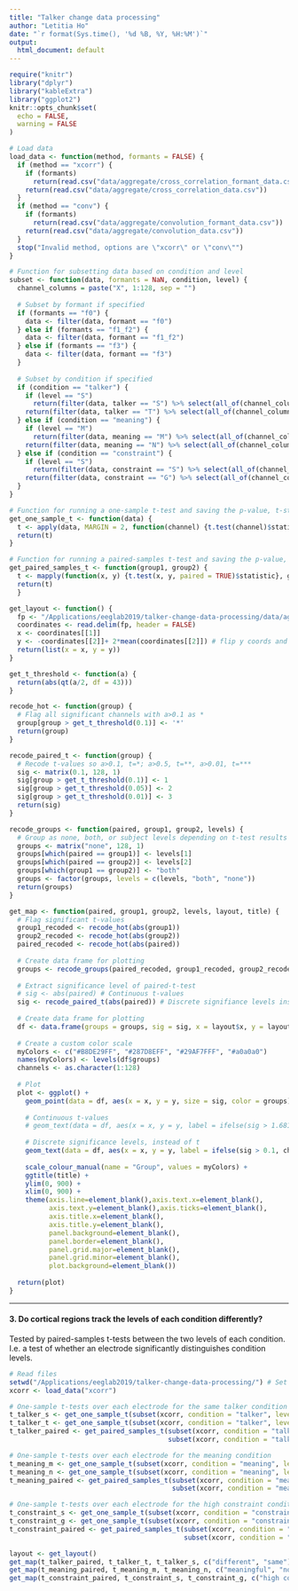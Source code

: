 ```yaml
---
title: "Talker change data processing"
author: "Letitia Ho"
date: "`r format(Sys.time(), '%d %B, %Y, %H:%M')`"
output:
  html_document: default
---
```


```r
require("knitr")
library("dplyr")
library("kableExtra")
library("ggplot2")
knitr::opts_chunk$set(
  echo = FALSE,
  warning = FALSE
) 
```

```r
# Load data
load_data <- function(method, formants = FALSE) {
  if (method == "xcorr") {
    if (formants)
      return(read.csv("data/aggregate/cross_correlation_formant_data.csv"))
    return(read.csv("data/aggregate/cross_correlation_data.csv"))
  }
  if (method == "conv") {
    if (formants)
      return(read.csv("data/aggregate/convolution_formant_data.csv"))
    return(read.csv("data/aggregate/convolution_data.csv"))
  }
  stop("Invalid method, options are \"xcorr\" or \"conv\"")
}

# Function for subsetting data based on condition and level
subset <- function(data, formants = NaN, condition, level) {
  channel_columns = paste("X", 1:128, sep = "")
  
  # Subset by formant if specified
  if (formants == "f0") {
    data <- filter(data, formant == "f0")
  } else if (formants == "f1_f2") {
    data <- filter(data, formant == "f1_f2") 
  } else if (formants == "f3") {
    data <- filter(data, formant == "f3")
  }
  
  # Subset by condition if specified
  if (condition == "talker") {
    if (level == "S")
      return(filter(data, talker == "S") %>% select(all_of(channel_columns)))
    return(filter(data, talker == "T") %>% select(all_of(channel_columns)))
  } else if (condition == "meaning") {
    if (level == "M")
      return(filter(data, meaning == "M") %>% select(all_of(channel_columns)))
    return(filter(data, meaning == "N") %>% select(all_of(channel_columns)))
  } else if (condition == "constraint") {
    if (level == "S")
      return(filter(data, constraint == "S") %>% select(all_of(channel_columns)))
    return(filter(data, constraint == "G") %>% select(all_of(channel_columns)))
  }
}
```

```r
# Function for running a one-sample t-test and saving the p-value, t-statistic, and df
get_one_sample_t <- function(data) {
  t <- apply(data, MARGIN = 2, function(channel) {t.test(channel)$statistic})
  return(t)
}

# Function for running a paired-samples t-test and saving the p-value, t-statistic, and df
get_paired_samples_t <- function(group1, group2) {
  t <- mapply(function(x, y) {t.test(x, y, paired = TRUE)$statistic}, group1, group2)
  return(t)
  }
```

```r
get_layout <- function() { 
  fp <- "/Applications/eeglab2019/talker-change-data-processing/data/aggregate/2d_coordinates"
  coordinates <- read.delim(fp, header = FALSE)
  x <- coordinates[[1]]
  y <- -coordinates[[2]]+ 2*mean(coordinates[[2]]) # flip y coords and return to original center
  return(list(x = x, y = y))
}

get_t_threshold <- function(a) {
  return(abs(qt(a/2, df = 43)))
}

recode_hot <- function(group) {
  # Flag all significant channels with a>0.1 as *
  group[group > get_t_threshold(0.1)] <- '*'
  return(group)
}

recode_paired_t <- function(group) {
  # Recode t-values so a>0.1, t=*; a>0.5, t=**, a>0.01, t=***
  sig <- matrix(0.1, 128, 1)
  sig[group > get_t_threshold(0.1)] <- 1
  sig[group > get_t_threshold(0.05)] <- 2
  sig[group > get_t_threshold(0.01)] <- 3
  return(sig)
}

recode_groups <- function(paired, group1, group2, levels) {
  # Group as none, both, or subject levels depending on t-test results
  groups <- matrix("none", 128, 1)
  groups[which(paired == group1)] <- levels[1]
  groups[which(paired == group2)] <- levels[2]
  groups[which(group1 == group2)] <- "both"
  groups <- factor(groups, levels = c(levels, "both", "none"))
  return(groups)
}

get_map <- function(paired, group1, group2, levels, layout, title) {
  # Flag significant t-values
  group1_recoded <- recode_hot(abs(group1))
  group2_recoded <- recode_hot(abs(group2))
  paired_recoded <- recode_hot(abs(paired))
  
  # Create data frame for plotting
  groups <- recode_groups(paired_recoded, group1_recoded, group2_recoded, levels)
  
  # Extract significance level of paired-t-test
  # sig <- abs(paired) # Continuous t-values
  sig <- recode_paired_t(abs(paired)) # Discrete signifiance levels instead of t
  
  # Create data frame for plotting
  df <- data.frame(groups = groups, sig = sig, x = layout$x, y = layout$y)
  
  # Create a custom color scale
  myColors <- c("#B8DE29FF", "#287D8EFF", "#29AF7FFF", "#a0a0a0")
  names(myColors) <- levels(df$groups)
  channels <- as.character(1:128)
  
  # Plot
  plot <- ggplot() +
    geom_point(data = df, aes(x = x, y = y, size = sig, color = groups)) +
    
    # Continuous t-values
    # geom_text(data = df, aes(x = x, y = y, label = ifelse(sig > 1.681, channels, " ")), vjust = -1) +
    
    # Discrete significance levels, instead of t
    geom_text(data = df, aes(x = x, y = y, label = ifelse(sig > 0.1, channels, " ")), vjust = -1) +
    
    scale_colour_manual(name = "Group", values = myColors) +
    ggtitle(title) +
    ylim(0, 900) +
    xlim(0, 900) +
    theme(axis.line=element_blank(),axis.text.x=element_blank(),
          axis.text.y=element_blank(),axis.ticks=element_blank(),
          axis.title.x=element_blank(),
          axis.title.y=element_blank(),
          panel.background=element_blank(),
          panel.border=element_blank(),
          panel.grid.major=element_blank(),
          panel.grid.minor=element_blank(),
          plot.background=element_blank())
  
  return(plot)
}
```



************

#### 3. Do cortical regions track the levels of each condition differently?

Tested by paired-samples t-tests between the two levels of each condition. I.e. a test of whether an electrode significantly distinguishes condition levels.

``` r
# Read files
setwd("/Applications/eeglab2019/talker-change-data-processing/") # Set root dir
xcorr <- load_data("xcorr")
```

```r
# One-sample t-tests over each electrode for the same talker condition
t_talker_s <- get_one_sample_t(subset(xcorr, condition = "talker", level = "S"))
t_talker_t <- get_one_sample_t(subset(xcorr, condition = "talker", level = "T"))
t_talker_paired <- get_paired_samples_t(subset(xcorr, condition = "talker", level = "S"),
                                        subset(xcorr, condition = "talker", level = "T"))

# One-sample t-tests over each electrode for the meaning condition
t_meaning_m <- get_one_sample_t(subset(xcorr, condition = "meaning", level = "M"))
t_meaning_n <- get_one_sample_t(subset(xcorr, condition = "meaning", level = "N"))
t_meaning_paired <- get_paired_samples_t(subset(xcorr, condition = "meaning", level = "M"),
                                         subset(xcorr, condition = "meaning", level = "N"))

# One-sample t-tests over each electrode for the high constraint condition
t_constraint_s <- get_one_sample_t(subset(xcorr, condition = "constraint", level = "S"))
t_constraint_g <- get_one_sample_t(subset(xcorr, condition = "constraint", level = "G"))
t_constraint_paired <- get_paired_samples_t(subset(xcorr, condition = "constraint", level = "S"),
                                            subset(xcorr, condition = "constraint", level = "G"))
```

```r
layout <- get_layout()
get_map(t_talker_paired, t_talker_t, t_talker_s, c("different", "same"), layout, "Talker")
get_map(t_meaning_paired, t_meaning_m, t_meaning_n, c("meaningful", "nonsense"), layout, "Meaning")
get_map(t_constraint_paired, t_constraint_s, t_constraint_g, c("high constraint", "low constraint"), layout, "Constraint")
```

